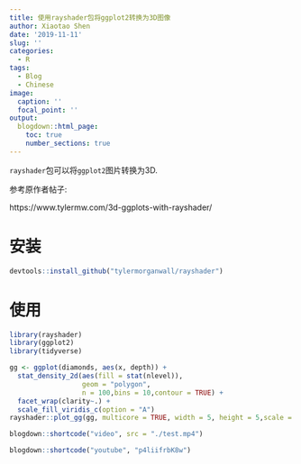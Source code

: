 ```yaml
---
title: 使用rayshader包将ggplot2转换为3D图像
author: Xiaotao Shen
date: '2019-11-11'
slug: ''
categories:
  - R
tags:
  - Blog
  - Chinese
image:
  caption: ''
  focal_point: ''
output:
  blogdown::html_page:
    toc: true
    number_sections: true
---
```


`rayshader`包可以将`ggplot2`图片转换为3D.

参考原作者帖子:

https://www.tylermw.com/3d-ggplots-with-rayshader/

# 安装

```r
devtools::install_github("tylermorganwall/rayshader")
```

# 使用

```r
library(rayshader)
library(ggplot2)
library(tidyverse)

gg <- ggplot(diamonds, aes(x, depth)) +
  stat_density_2d(aes(fill = stat(nlevel)), 
                  geom = "polygon",
                  n = 100,bins = 10,contour = TRUE) +
  facet_wrap(clarity~.) +
  scale_fill_viridis_c(option = "A")
rayshader::plot_gg(gg, multicore = TRUE, width = 5, height = 5,scale = 250)
```

```r
blogdown::shortcode("video", src = "./test.mp4")
```

```r
blogdown::shortcode("youtube", "p4liifrbK8w")
```




